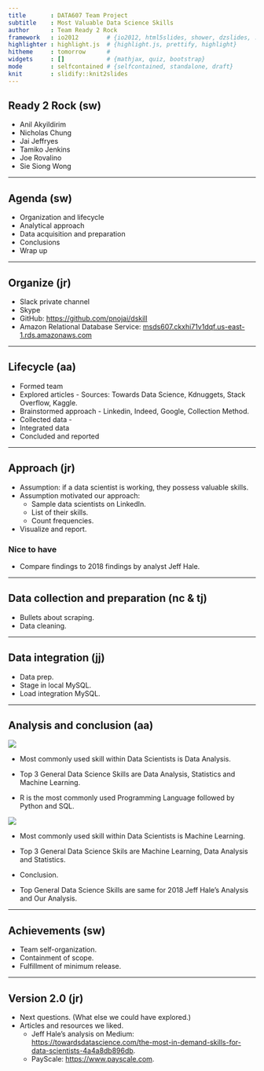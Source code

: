 ```yaml
---
title       : DATA607 Team Project
subtitle    : Most Valuable Data Science Skills
author      : Team Ready 2 Rock
framework   : io2012        # {io2012, html5slides, shower, dzslides, ...}
highlighter : highlight.js  # {highlight.js, prettify, highlight}
hitheme     : tomorrow      # 
widgets     : []            # {mathjax, quiz, bootstrap}
mode        : selfcontained # {selfcontained, standalone, draft}
knit        : slidify::knit2slides
---
```


<style>
.title-slide {
  background-color: #FFFFFF; /* #EDE0CF; ; #CA9F9D*/
}
</style>

## Ready 2 Rock (sw)
- Anil Akyildirim
- Nicholas Chung
- Jai Jeffryes
- Tamiko Jenkins
- Joe Rovalino
- Sie Siong Wong

--- 

## Agenda (sw)
- Organization and lifecycle
- Analytical approach
- Data acquisition and preparation
- Conclusions
- Wrap up

---

## Organize (jr)
- Slack private channel
- Skype
- GitHub: [https://github.com/pnojai/dskill](https://github.com/pnojai/dskill)
- Amazon Relational Database Service: [msds607.ckxhi71v1dqf.us-east-1.rds.amazonaws.com](msds607.ckxhi71v1dqf.us-east-1.rds.amazonaws.com)

--- 

## Lifecycle (aa)
- Formed team
- Explored articles - Sources: Towards Data Science, Kdnuggets, Stack Overflow, Kaggle.
- Brainstormed approach - Linkedin, Indeed, Google, Collection Method. 
- Collected data - 
- Integrated data
- Concluded and reported

--- 

## Approach (jr)
- Assumption: if a data scientist is working, they possess valuable skills.
- Assumption motivated our approach:
  - Sample data scientists on LinkedIn.
  - List of their skills.
  - Count frequencies.
- Visualize and report.

### Nice to have
- Compare findings to 2018 findings by analyst Jeff Hale.

---

## Data collection and preparation (nc & tj)
- Bullets about scraping.
- Data cleaning.

--- 

## Data integration (jj)
- Data prep.
- Stage in local MySQL.
- Load integration MySQL.

--- 

## Analysis and conclusion (aa)

![](https://github.com/pnojai/dskill/blob/dev/docs/2019-Bar-Plot.JPG)

- Most commonly used skill within Data Scientists is Data Analysis.

- Top 3 General Data Science Skills are Data Analysis, Statistics and Machine Learning.

- R is the most commonly used Programming Language followed by Python and SQL.

![](https://github.com/pnojai/dskill/blob/dev/docs/2018-Bar-Plot.JPG)

- Most commonly used skill within Data Scientists is Machine Learning.

- Top 3 General Data Science Skils are Machine Learning, Data Analysis and Statistics. 
 
- Conclusion.

- Top General Data Science Skills are same for 2018 Jeff Hale's Analysis and Our Analysis. 

--- 

## Achievements (sw)
- Team self-organization.
- Containment of scope.
- Fulfillment of minimum release.

---

## Version 2.0 (jr)
- Next questions. (What else we could have explored.)
- Articles and resources we liked.
  - Jeff Hale's analysis on Medium: [https://towardsdatascience.com/the-most-in-demand-skills-for-data-scientists-4a4a8db896db](https://towardsdatascience.com/the-most-in-demand-skills-for-data-scientists-4a4a8db896db).
  - PayScale: [https://www.payscale.com](https://www.payscale.com).